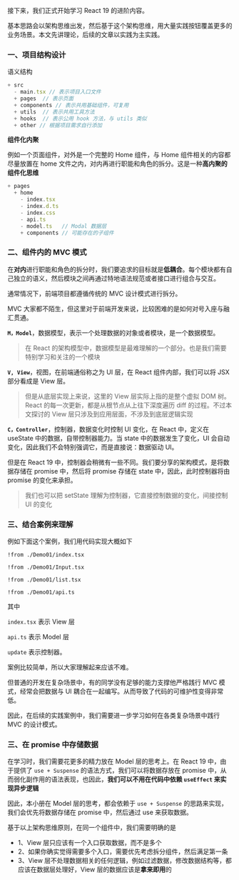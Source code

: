
<Preview><Demo01 /></Preview>

接下来，我们正式开始学习 React 19 的进阶内容。

基本思路会以架构思维出发，然后基于这个架构思维，用大量实践按钮覆盖更多的业务场景。本文先讲理论，后续的文章以实践为主实践。


### 一、项目结构设计

语义结构

```ts
+ src
  - main.tsx // 表示项目入口文件
  + pages  // 表示页面
  + components // 表示共用基础组件，可复用
  + utils  // 表示共用工具方法
  + hooks  // 表示公用 hook 方法，与 utils 类似
  + other // 根据项目需求自行添加
```

**组件化内聚**

例如一个页面组件，对外是一个完整的 Home 组件，与 Home 组件相关的内容都尽量放置在 home 文件之内，对内再进行职能和角色的拆分。这是一种**高内聚的组件化思维**

```javascript
+ pages
  + home
    - index.tsx
    - index.d.ts
    - index.css
    - api.ts
    - model.ts   // Modal 数据层
    + components // 可能存在的子组件
```

### 二、组件内的 MVC 模式

在**对内**进行职能和角色的拆分时，我们要追求的目标就是**低耦合**。每个模块都有自己独立的语义，然后模块之间再通过特地语法规范或者接口进行组合与交互。

通常情况下，前端项目都遵循传统的 MVC 设计模式进行拆分。

MVC 大家都不陌生，但这里对于前端开发来说，比较困难的是如何对号入座与融汇贯通。

**`M，Model`**，数据模型，表示一个处理数据的对象或者模块，是一个数据模型。

> 在 React 的架构模型中，数据模型是最难理解的一个部分。也是我们需要特别学习和关注的一个模块

**`V, View`**，视图，在前端通俗称之为 UI 层，在 React 组件内部，我们可以将 JSX 部分看成是 View 层。

> 但是从底层实现上来说，这里的 View 层实际上指的是整个虚拟 DOM 树。React 的每一次更新，都是从根节点从上往下深度遍历 diff 的过程。不过本文探讨的 View 层只涉及到应用层面，不涉及到底层逻辑实现

**`C，Controller`**，控制器，数据变化时控制 UI 变化，在 React 中，定义在 useState 中的数据，自带控制器能力。当 state 中的数据发生了变化，UI 会自动变化，因此我们不会特别强调它，而是直接说：数据驱动 UI。

但是在 React 19 中，控制器会稍微有一些不同。我们要分享的架构模式，是将数据存储在 promise 中，然后将 promise 存储在 state 中，因此，此时控制器将由 promise 的变化来承担。

> 我们也可以把 setState 理解为控制器，它直接控制数据的变化，间接控制 UI 的变化

### 三、结合案例来理解

例如下面这个案例，我们用代码实现大概如下

<Preview><Demo01 /></Preview>
<CodeTabs>
```tsx !!tabs index.tsx -c
!from ./Demo01/index.tsx
```

```tsx !!tabs Input.tsx -c
!from ./Demo01/Input.tsx
```

```tsx !!tabs list.tsx -c
!from ./Demo01/list.tsx
```

```tsx !!tabs api.ts -c
!from ./Demo01/api.ts
```
</CodeTabs>

其中

`index.tsx` 表示 View 层

`api.ts` 表示 Model 层

`update` 表示控制器。

案例比较简单，所以大家理解起来应该不难。

但普通的开发在复杂场景中，有的同学没有足够的能力支撑他严格践行 MVC 模式，经常会把数据与 UI 耦合在一起编写。从而导致了代码的可维护性变得非常低。

因此，在后续的实践案例中，我们需要进一步学习如何在各类复杂场景中践行 MVC 的设计模式。

### 三、在 promise 中存储数据

在学习时，我们需要花更多的精力放在 Model 层的思考上。在 React 19 中，由于提供了 `use + Suspense` 的语法方式，我们可以将数据存放在 promise 中，从而弱化副作用的语法表现，也因此，**我们可以不用在代码中依赖 `useEffect` 来实现异步逻辑**

因此，本小册在 Model 层的思考，都会依赖于 `use + Suspense` 的思路来实现，我们会优先将数据存储在 promise 中，然后通过 use 来获取数据。

基于以上架构思维原则，在同一个组件中，我们需要明确的是

+ 1、View 层只应该有一个入口获取数据，而不是多个
+ 2、如果你确实觉得需要多个入口，需要优先考虑拆分组件，然后满足第一条
+ 3、View 层不处理数据相关的任何逻辑，例如过滤数据，修改数据结构等，都应该在数据层处理好，View 层的数据应该是**拿来即用**的
